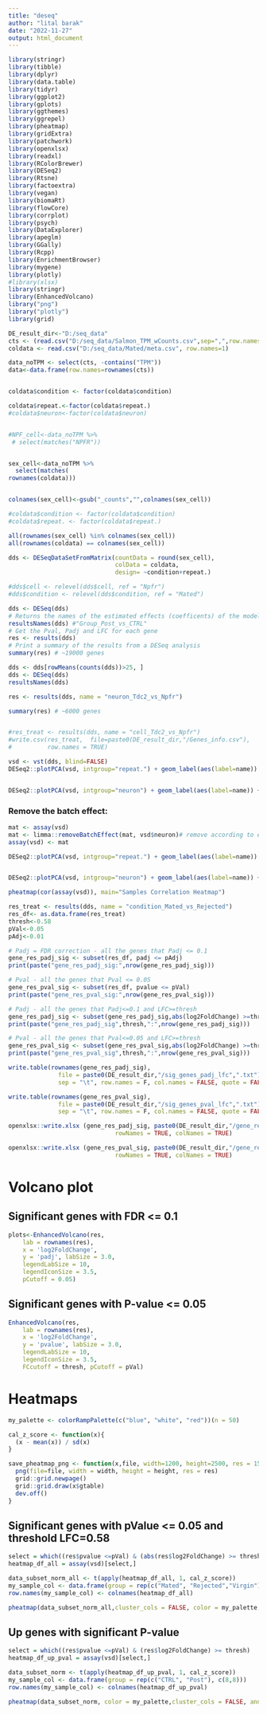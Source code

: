 ```yaml
---
title: "deseq"
author: "lital barak"
date: "2022-11-27"
output: html_document
---
```

```r
library(stringr)
library(tibble)
library(dplyr)
library(data.table)
library(tidyr)
library(ggplot2)
library(gplots)
library(ggthemes)
library(ggrepel)
library(pheatmap)
library(gridExtra)
library(patchwork)
library(openxlsx)
library(readxl)
library(RColorBrewer)
library(DESeq2)
library(Rtsne)
library(factoextra)
library(vegan)
library(biomaRt)
library(flowCore) 
library(corrplot)
library(psych)
library(DataExplorer)
library(apeglm)
library(GGally)
library(Rcpp)
library(EnrichmentBrowser)
library(mygene)
library(plotly)
#library(xlsx)
library(stringr)
library(EnhancedVolcano)
library("png")
library("plotly")
library(grid)
```



```r
DE_result_dir<-"D:/seq_data"
cts <- (read.csv("D:/seq_data/Salmon_TPM_wCounts.csv",sep=",",row.names="GeneSymbol"))
coldata <- read.csv("D:/seq_data/Mated/meta.csv", row.names=1)

data_noTPM <- select(cts, -contains("TPM"))
data<-data.frame(row.names=rownames(cts))


coldata$condition <- factor(coldata$condition)

coldata$repeat.<-factor(coldata$repeat.)
#coldata$neuron<-factor(coldata$neuron)


#NPF_cell<-data_noTPM %>%
 # select(matches("NPFR"))


sex_cell<-data_noTPM %>%
  select(matches(
rownames(coldata)))


colnames(sex_cell)<-gsub("_counts","",colnames(sex_cell))

#coldata$condition <- factor(coldata$condition)
#coldata$repeat. <- factor(coldata$repeat.)

all(rownames(sex_cell) %in% colnames(sex_cell))
all(rownames(coldata) == colnames(sex_cell))

dds <- DESeqDataSetFromMatrix(countData = round(sex_cell),
                              colData = coldata,
                              design= ~condition+repeat.)

#dds$cell <- relevel(dds$cell, ref = "Npfr") 
#dds$condition <- relevel(dds$condition, ref = "Mated") 

dds <- DESeq(dds)
# Returns the names of the estimated effects (coefficents) of the model
resultsNames(dds) #"Group_Post_vs_CTRL"
# Get the Pval, Padj and LFC for each gene
res <- results(dds)
# Print a summary of the results from a DESeq analysis
summary(res) # ~19000 genes

dds <- dds[rowMeans(counts(dds))>25, ]
dds <- DESeq(dds)
resultsNames(dds) 

res <- results(dds, name = "neuron_Tdc2_vs_Npfr")

summary(res) # ~6000 genes


#res_treat <- results(dds, name = "cell_Tdc2_vs_Npfr")
#write.csv(res_treat,  file=paste0(DE_result_dir,"/Genes_info.csv"),
#          row.names = TRUE)

```





```r
vsd <- vst(dds, blind=FALSE)
DESeq2::plotPCA(vsd, intgroup="repeat.") + geom_label(aes(label=name)) + labs(title = "PCA according to group - Before removing batch effect")


DESeq2::plotPCA(vsd, intgroup="neuron") + geom_label(aes(label=name)) + labs(title = "PCA according to group - Before removing batch effect")

```

### Remove the batch effect:
```r
mat <- assay(vsd)
mat <- limma::removeBatchEffect(mat, vsd$neuron)# remove according to experiment
assay(vsd) <- mat
```

```r
DESeq2::plotPCA(vsd, intgroup="repeat.") + geom_label(aes(label=name)) + labs(title = "PCA according to group - After removing batch effect")


DESeq2::plotPCA(vsd, intgroup="neuron") + geom_label(aes(label=name)) + labs(title = "PCA according to group - After removing batch effect")

```

```r
pheatmap(cor(assay(vsd)), main="Samples Correlation Heatmap")
```

```r


res_treat <- results(dds, name = "condition_Mated_vs_Rejected")
res_df<- as.data.frame(res_treat)
thresh<-0.58
pVal<-0.05
pAdj<-0.01

# Padj = FDR correction - all the genes that Padj <= 0.1
gene_res_padj_sig <- subset(res_df, padj <= pAdj)
print(paste("gene_res_padj_sig:",nrow(gene_res_padj_sig)))

# Pval - all the genes that Pval <= 0.05
gene_res_pval_sig <- subset(res_df, pvalue <= pVal)
print(paste("gene_res_pval_sig:",nrow(gene_res_pval_sig)))

# Padj - all the genes that Padj<=0.1 and LFC>=thresh
gene_res_padj_sig <- subset(gene_res_padj_sig,abs(log2FoldChange) >=thresh)
print(paste("gene_res_padj_sig",thresh,":",nrow(gene_res_padj_sig)))

# Pval - all the genes that Pval<=0.05 and LFC>=thresh
gene_res_pval_sig <- subset(gene_res_pval_sig,abs(log2FoldChange) >=thresh)
print(paste("gene_res_pval_sig",thresh,":",nrow(gene_res_pval_sig)))

write.table(rownames(gene_res_padj_sig), 
              file = paste0(DE_result_dir,"/sig_genes_padj_lfc",".txt"),  
              sep = "\t", row.names = F, col.names = FALSE, quote = FALSE)

write.table(rownames(gene_res_pval_sig), 
              file = paste0(DE_result_dir,"/sig_genes_pval_lfc",".txt"),  
              sep = "\t", row.names = F, col.names = FALSE, quote = FALSE)

openxlsx::write.xlsx (gene_res_padj_sig, paste0(DE_result_dir,"/gene_res_padj_sig_all_data",".xlsx"),
                              rowNames = TRUE, colNames = TRUE) 

openxlsx::write.xlsx (gene_res_pval_sig, paste0(DE_result_dir,"/gene_res_pval_sig_all_data",".xlsx"),
                              rowNames = TRUE, colNames = TRUE) 
```



# Volcano plot
## Significant genes with FDR <= 0.1
```r
plots<-EnhancedVolcano(res,
    lab = rownames(res),
    x = 'log2FoldChange',
    y = 'padj', labSize = 3.0,
    legendLabSize = 10,
    legendIconSize = 3.5,
    pCutoff = 0.05)

```

## Significant genes with P-value <= 0.05
```r
EnhancedVolcano(res,
    lab = rownames(res),
    x = 'log2FoldChange',
    y = 'pvalue', labSize = 3.0,
    legendLabSize = 10,
    legendIconSize = 3.5,
    FCcutoff = thresh, pCutoff = pVal)


```
# Heatmaps
```r
my_palette <- colorRampPalette(c("blue", "white", "red"))(n = 50)

cal_z_score <- function(x){
  (x - mean(x)) / sd(x)
}

save_pheatmap_png <- function(x,file, width=1200, height=2500, res = 150) {
  png(file=file, width = width, height = height, res = res)
  grid::grid.newpage()
  grid::grid.draw(x$gtable)
  dev.off()
}
```

## Significant genes with pValue <= 0.05 and threshold LFC=0.58
```r
select = which((res$pvalue <=pVal) & (abs(res$log2FoldChange) >= thresh))
heatmap_df_all = assay(vsd)[select,]

data_subset_norm_all <- t(apply(heatmap_df_all, 1, cal_z_score))
my_sample_col <- data.frame(group = rep(c("Mated", "Rejected","Virgin"), c(2,3,2)))
row.names(my_sample_col) <- colnames(heatmap_df_all)

pheatmap(data_subset_norm_all,cluster_cols = FALSE, color = my_palette, annotation_col = my_sample_col,main= paste("sig genes pvalue <= 0.05 and threshold LFC=0.58 ",nrow(data_subset_norm_all)), fontsize_row=5)
```

## Up genes with significant P-value
```r
select = which((res$pvalue <=pVal) & (res$log2FoldChange) >= thresh)
heatmap_df_up_pval = assay(vsd)[select,]

data_subset_norm <- t(apply(heatmap_df_up_pval, 1, cal_z_score))
my_sample_col <- data.frame(group = rep(c("CTRL", "Post"), c(8,8)))
row.names(my_sample_col) <- colnames(heatmap_df_up_pval)

pheatmap(data_subset_norm, color = my_palette,cluster_cols = FALSE, annotation_col = my_sample_col,main= paste("UP sig genes pvalue <= 0.05 and threshold LFC=0.58 ",nrow(data_subset_norm)))
```
